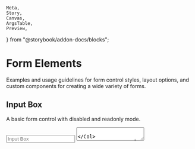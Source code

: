     Meta,
    Story,
    Canvas,
    ArgsTable,
    Preview,
} from "@storybook/addon-docs/blocks";



<Meta title="Forms/Form Elements" />

# Form Elements

<p className="sbdocs-desc">
    Examples and usage guidelines for form control styles, layout options, and
    custom components for creating a wide variety of forms.
</p>

## Input Box

A basic form control with disabled and readonly mode.

<Preview withToolbar>
    <Story name="Input Box">
        <Container>
            <Row>
                <Col col>
                    <Input placeholder="Input Box" mb="10px" />
                    <Textarea placeholder="Textarea" mb="10px" />
                </Col>
                <Col col>
                    <Input
                        placeholder="Input Box (Disabled)"
                        mb="10px"
                        disabled
                    />
                    <Textarea
                        placeholder="Textarea (Disabled)"
                        mb="10px"
                        disabled
                    />
                </Col>
            </Row>
        </Container>
    </Story>
</Preview>

## Validation State

A form control with success, warning and error state.

<Preview withToolbar>
    <Story name="Validation State">
        <Container>
            <Row>
                <Col col>
                    <div style={{ marginBottom: "10px" }}>
                        <Input
                            placeholder="Valid State"
                            state="success"
                            feedbackText="Looks good!"
                        />
                    </div>
                    <div style={{ marginBottom: "10px" }}>
                        <Textarea
                            placeholder="Valid State"
                            state="success"
                            feedbackText="Looks good!"
                        />
                    </div>
                </Col>
                <Col col>
                    <div style={{ marginBottom: "10px" }}>
                        <Input
                            placeholder="Invalid state"
                            state="error"
                            required
                            feedbackText="This is required"
                        />
                    </div>
                    <div style={{ marginBottom: "10px" }}>
                        <Textarea
                            placeholder="Invalid state"
                            state="error"
                            required
                            feedbackText="This is required"
                        />
                    </div>
                </Col>
            </Row>
        </Container>
    </Story>
</Preview>

## Checkboxes

For even more customization and cross browser consistency, use our completely custom checkbox element to replace the browser defaults.

<Preview withToolbar>
    <Story name="Checkboxes">
        <Container>
            <Row>
                <Col col>
                    <Checkbox
                        id="checkbox1"
                        name="checkbox1"
                        label="Custom checkbox"
                    />
                    <Checkbox
                        id="checkbox2"
                        name="checkbox2"
                        label="Custom checkbox (disabled)"
                        disabled
                    />
                </Col>
                <Col col>
                    <Checkbox
                        id="checkbox4"
                        name="checkbox4"
                        label="Custom checkbox (Checked disabled)"
                        checked
                        disabled
                    />
                </Col>
            </Row>
        </Container>
    </Story>
</Preview>

## Radios

For even more customization and cross browser consistency, use our completely custom radio element to replace the browser defaults.

<Preview withToolbar>
    <Story name="Radios">
        <Container>
            <Row>
                <Col col>
                    <Radio
                        id="radio1"
                        name="customRadio"
                        label="Custom radio"
                    />
                    <Radio
                        id="radio2"
                        name="customRadio"
                        label="Custom radio"
                    />
                </Col>
                <Col col>
                    <Radio
                        id="radio3"
                        name="customRadio1"
                        label="Custom radio (Checked disabled)"
                        checked
                        disabled
                    />
                    <Radio
                        id="radio4"
                        name="customRadio1"
                        label="Custom radio (Checked disabled)"
                        disabled
                    />
                </Col>
            </Row>
        </Container>
    </Story>
</Preview>

## Select Menu

Custom select menus need only a custom class, `Select` Component to trigger the custom styles.

<Preview withToolbar>
    <Story name="Select Menu">
        <Container>
            <Row>
                <Col col>
                    <Select defaultValue={"DEFAULT"}>
                        <option value="DEFAULT" disabled>
                            Open this select menu
                        </option>
                        <option value="1">One</option>
                        <option value="2">Two</option>
                        <option value="3">Three</option>
                    </Select>
                </Col>
            </Row>
        </Container>
    </Story>
</Preview>
